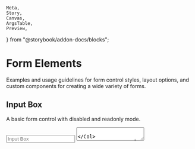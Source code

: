     Meta,
    Story,
    Canvas,
    ArgsTable,
    Preview,
} from "@storybook/addon-docs/blocks";



<Meta title="Forms/Form Elements" />

# Form Elements

<p className="sbdocs-desc">
    Examples and usage guidelines for form control styles, layout options, and
    custom components for creating a wide variety of forms.
</p>

## Input Box

A basic form control with disabled and readonly mode.

<Preview withToolbar>
    <Story name="Input Box">
        <Container>
            <Row>
                <Col col>
                    <Input placeholder="Input Box" mb="10px" />
                    <Textarea placeholder="Textarea" mb="10px" />
                </Col>
                <Col col>
                    <Input
                        placeholder="Input Box (Disabled)"
                        mb="10px"
                        disabled
                    />
                    <Textarea
                        placeholder="Textarea (Disabled)"
                        mb="10px"
                        disabled
                    />
                </Col>
            </Row>
        </Container>
    </Story>
</Preview>

## Validation State

A form control with success, warning and error state.

<Preview withToolbar>
    <Story name="Validation State">
        <Container>
            <Row>
                <Col col>
                    <div style={{ marginBottom: "10px" }}>
                        <Input
                            placeholder="Valid State"
                            state="success"
                            feedbackText="Looks good!"
                        />
                    </div>
                    <div style={{ marginBottom: "10px" }}>
                        <Textarea
                            placeholder="Valid State"
                            state="success"
                            feedbackText="Looks good!"
                        />
                    </div>
                </Col>
                <Col col>
                    <div style={{ marginBottom: "10px" }}>
                        <Input
                            placeholder="Invalid state"
                            state="error"
                            required
                            feedbackText="This is required"
                        />
                    </div>
                    <div style={{ marginBottom: "10px" }}>
                        <Textarea
                            placeholder="Invalid state"
                            state="error"
                            required
                            feedbackText="This is required"
                        />
                    </div>
                </Col>
            </Row>
        </Container>
    </Story>
</Preview>

## Checkboxes

For even more customization and cross browser consistency, use our completely custom checkbox element to replace the browser defaults.

<Preview withToolbar>
    <Story name="Checkboxes">
        <Container>
            <Row>
                <Col col>
                    <Checkbox
                        id="checkbox1"
                        name="checkbox1"
                        label="Custom checkbox"
                    />
                    <Checkbox
                        id="checkbox2"
                        name="checkbox2"
                        label="Custom checkbox (disabled)"
                        disabled
                    />
                </Col>
                <Col col>
                    <Checkbox
                        id="checkbox4"
                        name="checkbox4"
                        label="Custom checkbox (Checked disabled)"
                        checked
                        disabled
                    />
                </Col>
            </Row>
        </Container>
    </Story>
</Preview>

## Radios

For even more customization and cross browser consistency, use our completely custom radio element to replace the browser defaults.

<Preview withToolbar>
    <Story name="Radios">
        <Container>
            <Row>
                <Col col>
                    <Radio
                        id="radio1"
                        name="customRadio"
                        label="Custom radio"
                    />
                    <Radio
                        id="radio2"
                        name="customRadio"
                        label="Custom radio"
                    />
                </Col>
                <Col col>
                    <Radio
                        id="radio3"
                        name="customRadio1"
                        label="Custom radio (Checked disabled)"
                        checked
                        disabled
                    />
                    <Radio
                        id="radio4"
                        name="customRadio1"
                        label="Custom radio (Checked disabled)"
                        disabled
                    />
                </Col>
            </Row>
        </Container>
    </Story>
</Preview>

## Select Menu

Custom select menus need only a custom class, `Select` Component to trigger the custom styles.

<Preview withToolbar>
    <Story name="Select Menu">
        <Container>
            <Row>
                <Col col>
                    <Select defaultValue={"DEFAULT"}>
                        <option value="DEFAULT" disabled>
                            Open this select menu
                        </option>
                        <option value="1">One</option>
                        <option value="2">Two</option>
                        <option value="3">Three</option>
                    </Select>
                </Col>
            </Row>
        </Container>
    </Story>
</Preview>
